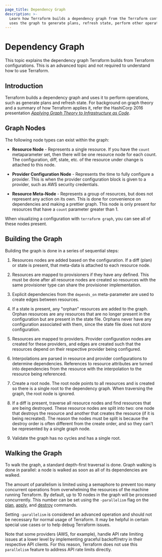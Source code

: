 ```yaml
---
page_title: Dependency Graph
description: >-
  Learn how Terraform builds a dependency graph from the Terraform configurations and
  uses the graph to generate plans, refresh state, perform other operations. 
---
```


# Dependency Graph 

This topic explains the dependency graph Terraform builds from Terraform configurations. This is an advanced topic and not required to understand how to use Terraform. 

## Introduction 

Terraform builds a dependency graph and uses it to perform operations, such as generate plans and refresh state. 
For background on graph theory and a summary of how
Terraform applies it, refer the HashiCorp 2016 presentation
[_Applying Graph Theory to Infrastructure as Code_](https://www.youtube.com/watch?v=Ce3RNfRbdZ0).

## Graph Nodes

The following node types can exist within the graph:

- **Resource Node** - Represents a single resource. If you have
  the `count` metaparameter set, then there will be one resource
  node for each count. The configuration, diff, state, etc. of
  the resource under change is attached to this node.

- **Provider Configuration Node** - Represents the time to fully
  configure a provider. This is when the provider configuration
  block is given to a provider, such as AWS security credentials.

- **Resource Meta-Node** - Represents a group of resources, but
  does not represent any action on its own. This is done for
  convenience on dependencies and making a prettier graph. This
  node is only present for resources that have a `count`
  parameter greater than 1.

When visualizing a configuration with `terraform graph`, you can
see all of these nodes present.

## Building the Graph

Building the graph is done in a series of sequential steps:

1. Resources nodes are added based on the configuration. If a
   diff (plan) or state is present, that meta-data is attached
   to each resource node.

1. Resources are mapped to provisioners if they have any
   defined. This must be done after all resource nodes are
   created so resources with the same provisioner type can
   share the provisioner implementation.

1. Explicit dependencies from the `depends_on` meta-parameter
   are used to create edges between resources.

1. If a state is present, any "orphan" resources are added to
   the graph. Orphan resources are any resources that are no
   longer present in the configuration but are present in the
   state file. Orphans never have any configuration associated
   with them, since the state file does not store configuration.

1. Resources are mapped to providers. Provider configuration
   nodes are created for these providers, and edges are created
   such that the resources depend on their respective provider
   being configured.

1. Interpolations are parsed in resource and provider configurations
   to determine dependencies. References to resource attributes
   are turned into dependencies from the resource with the interpolation
   to the resource being referenced.

1. Create a root node. The root node points to all resources and
   is created so there is a single root to the dependency graph. When
   traversing the graph, the root node is ignored.

1. If a diff is present, traverse all resource nodes and find resources
   that are being destroyed. These resource nodes are split into two:
   one node that destroys the resource and another that creates
   the resource (if it is being recreated). The reason the nodes must
   be split is because the destroy order is often different from the
   create order, and so they can't be represented by a single graph
   node.

1. Validate the graph has no cycles and has a single root.

## Walking the Graph

<a id="walking-the-graph"></a>

To walk the graph, a standard depth-first traversal is done. Graph
walking is done in parallel: a node is walked as soon as all of its
dependencies are walked.

The amount of parallelism is limited using a semaphore to prevent too many
concurrent operations from overwhelming the resources of the machine running
Terraform. By default, up to 10 nodes in the graph will be processed
concurrently. This number can be set using the `-parallelism` flag on the
[plan](/terraform/cli/commands/plan), [apply](/terraform/cli/commands/apply), and
[destroy](/terraform/cli/commands/destroy) commands.

Setting `-parallelism` is considered an advanced operation and should not be
necessary for normal usage of Terraform. It may be helpful in certain special
use cases or to help debug Terraform issues.

Note that some providers (AWS, for example), handle API rate limiting issues at
a lower level by implementing graceful backoff/retry in their respective API
clients. For this reason, Terraform does not use this `parallelism` feature to
address API rate limits directly.
